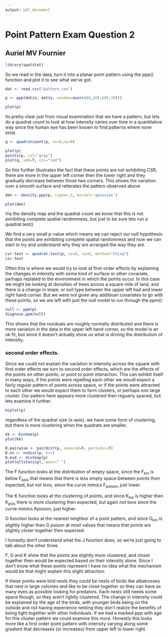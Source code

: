 ```yaml
---
output: pdf_document
---
```

# Point Pattern Exam Question 2
## Auriel MV Fournier
```r
library(spatstat)
```

So we read in the data, turn it into a planar point pattern using the ppp() function and plot it to see what we've got. 

```r
dat <- read.csv("pattern.csv")

p <- ppp(dat$x, dat$y, window=owin(c(0,10),c(0,10)))

plot(p)
```

Its pretty clear just from visual examination that we have a pattern, but lets do a quadrat count to look at how intensity varies over time in a quantitative way since the human eye has been known to find patterns where none exist. 

```r
q <- quadratcount(p, nx=8,ny=8)

plot(p)
points(p, col="gray")
plot(q, add=T, col="red")
```

So this further illustrates the fact that these points are not exhibiting CSR, there are more in the upper left corner then the lower right and they gradually decrease between those two corners. This shows the variation over a smooth surface and reiterates the pattern observed above

```r

den <- density.ppp(p, sigma=.5, kernel='gaussian')

plot(den)
```

Via the density map and the quadrat count we know that this is not exhibiting complete spatial randomness, but just to be sure lets run a quadrat.test() 

We find a very small p-value which means we can reject our null hypothesis that the points are exhibiting complete spatial randomness and now we can start to try and understand why they are arranged the way they are. 

```r

csr.test <- quadrat.test(p, nx=8, ny=8, method="Chisq")
csr.test
```

Often this is where we would try to look at first-order effects by explaining the changes in intensity with some kind of surface or other covariate, perhaps replated to the environment in which the points occur. In this case we might be looking at densities of trees across a square mile of land, and there is a change in slope, or soil type between the upper left had and lower right hand corner. But we were not given any additioan covariates to go with these points, so we are left with just the null model to run through the ppm()

```r
null <- ppm(p)
diagnose.ppm(null)
```

This shows that the residuals are roughly normally distributed and there is more variation in the data in the upper left hand corner, so the model is an ok fit, but since it doesn't actually show us what is driving the distribution of intensity. 

### second order effects. 

Since we could not explain the variation in intensity across the square with first order effects we turn to second order effects, which are the effects of the points on other points, or point to point interaction. This can exhibit itself in many ways, if the points were repelling each other we woudl expect a fairly regular pattern of points across space, or if the points were attracted to each other we would expect them to form clusters, or perhaps one large cluster. Our pattern here appears more clustered then reguarly spaced, but lets examine it further. 

```r
miplot(p)
```

regardless of the quadrat size (x-axis), we have some form of clustering, but there is more clustering when the quadrats are smaller. 

```r

kk <- Kinhom(p)
plot(kk)
```


```r
D.pairwise <- pairdist(p, squared=F, periodic=T)
D.nn <- nndist(p, k=1)
D.esd <- distmap(p)
plot(allstats(p), main=" ")
```

The F function looks at the distribution of empty space, since the F~km~ is below F~pois~ that means that there is less empty space between points then expected, but not tons, since the curve mimics F~poison~, just lower.

The K function looks at the clustering of points, and since K~iso~ is higher then K~pois~ there is more clustering then expected, but again not tons since the curve mimics Kpoison, just higher. 

G function looks at the nearest neighbor of a point pattern, and since G~km~ is slightly higher then G poison at most values that means that points are slightly closer together then expected. 

I honestly don't understand what the J function does, so we're just going to talk about the other three.

F, G and K show that the points are slightly more clustered, and closer together then would be expected based on their intensity alone. Since I don't know what these points represent I have no idea what the mechanism would be that might explain this slight attraction. 

If these points were bird nests they could be nests of birds like albatrosses that nest in large colonies and like to be close together so they can have as many eyes as possible looking for predators. Each nests still needs some space though, so they aren't tightly clustered. The change in intensity could be explained by the age of the birds, with younger birds being on the outside and not having experience nesting they don't realize the benefits of being tight together with other individuals. If we had a marked ppp with age for this cluster pattern we could examine this more. Honestly this looks more like a first order point pattern with intensity varying along some gradient that decreases (or increases) from upper left to lower right. 



